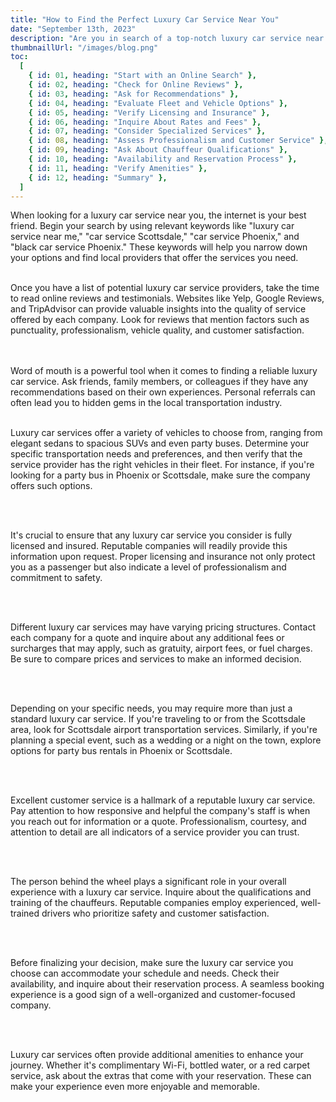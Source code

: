 ```yaml
---
title: "How to Find the Perfect Luxury Car Service Near You"
date: "September 13th, 2023"
description: "Are you in search of a top-notch luxury car service near you? Whether you're planning a special event, need reliable transportation to the airport, or simply want to experience the comfort and elegance of a luxury vehicle, finding the right service can make all the difference. In this article, we will explore some key tips and strategies for locating the ideal luxury car service in your area, with a particular focus on the Scottsdale and Phoenix regions."
thumbnaillUrl: "/images/blog.png"
toc:
  [
    { id: 01, heading: "Start with an Online Search" },
    { id: 02, heading: "Check for Online Reviews" },
    { id: 03, heading: "Ask for Recommendations" },
    { id: 04, heading: "Evaluate Fleet and Vehicle Options" },
    { id: 05, heading: "Verify Licensing and Insurance" },
    { id: 06, heading: "Inquire About Rates and Fees" },
    { id: 07, heading: "Consider Specialized Services" },
    { id: 08, heading: "Assess Professionalism and Customer Service" },
    { id: 09, heading: "Ask About Chauffeur Qualifications" },
    { id: 10, heading: "Availability and Reservation Process" },
    { id: 11, heading: "Verify Amenities" },
    { id: 12, heading: "Summary" },
  ]
---
```


<SlugHeading heading='Start with an Online Search' />
When looking for a luxury car service near you, the internet is your best friend.
Begin your search by using relevant keywords like "luxury car service near me," "car
service Scottsdale," "car service Phoenix," and "black car service Phoenix." These
keywords will help you narrow down your options and find local providers that offer
the services you need.

<br />
<br />

<SlugHeading heading='Check for Online Reviews' />

Once you have a list of potential luxury car service providers, take the time to read online reviews and testimonials. Websites like Yelp, Google Reviews, and TripAdvisor can provide valuable insights into the quality of service offered by each company. Look for reviews that mention factors such as punctuality, professionalism, vehicle quality, and customer satisfaction.

<br />
<SlugImage src='/images/blog.png' />
<br />

<SlugHeading heading='Ask for Recommendations' />
Word of mouth is a powerful tool when it comes to finding a reliable luxury car service.
Ask friends, family members, or colleagues if they have any recommendations based
on their own experiences. Personal referrals can often lead you to hidden gems in
the local transportation industry.

<br />
<br />

<SlugHeading heading='Evaluate Fleet and Vehicle Options' />

Luxury car services offer a variety of vehicles to choose from, ranging from elegant sedans to spacious SUVs and even party buses. Determine your specific transportation needs and preferences, and then verify that the service provider has the right vehicles in their fleet. For instance, if you're looking for a party bus in Phoenix or Scottsdale, make sure the company offers such options.

<br />
<br />

<SlugHeading heading='Verify Licensing and Insurance' />

It's crucial to ensure that any luxury car service you consider is fully licensed and insured. Reputable companies will readily provide this information upon request. Proper licensing and insurance not only protect you as a passenger but also indicate a level of professionalism and commitment to safety.

<br />
<br />

<SlugHeading heading='Inquire About Rates and Fees' />

Different luxury car services may have varying pricing structures. Contact each company for a quote and inquire about any additional fees or surcharges that may apply, such as gratuity, airport fees, or fuel charges. Be sure to compare prices and services to make an informed decision.

<br />
<br />

<SlugHeading heading='Consider Specialized Services' />

Depending on your specific needs, you may require more than just a standard luxury car service. If you're traveling to or from the Scottsdale area, look for Scottsdale airport transportation services. Similarly, if you're planning a special event, such as a wedding or a night on the town, explore options for party bus rentals in Phoenix or Scottsdale.

<br />
<br />

<SlugHeading heading='Assess Professionalism and Customer Service' />

Excellent customer service is a hallmark of a reputable luxury car service. Pay attention to how responsive and helpful the company's staff is when you reach out for information or a quote. Professionalism, courtesy, and attention to detail are all indicators of a service provider you can trust.

<br />
<br />

<SlugHeading heading='Ask About Chauffeur Qualifications' />

The person behind the wheel plays a significant role in your overall experience with a luxury car service. Inquire about the qualifications and training of the chauffeurs. Reputable companies employ experienced, well-trained drivers who prioritize safety and customer satisfaction.

<br />
<br />

<SlugHeading heading='Availability and Reservation Process' />

Before finalizing your decision, make sure the luxury car service you choose can accommodate your schedule and needs. Check their availability, and inquire about their reservation process. A seamless booking experience is a good sign of a well-organized and customer-focused company.

<br />
<br />

<SlugHeading heading='Verify Amenities' />

Luxury car services often provide additional amenities to enhance your journey. Whether it's complimentary Wi-Fi, bottled water, or a red carpet service, ask about the extras that come with your reservation. These can make your experience even more enjoyable and memorable.

<br />
<br />

<SlugConclusion copy="In conclusion, finding the perfect luxury car service near you, whether in Scottsdale, Phoenix, or any other location, requires careful research and consideration. Start with a thorough online search, read reviews, and seek recommendations. Evaluate the provider's fleet, pricing, and services to ensure they meet your specific needs. Verify their licensing, insurance, and the professionalism of their staff, including chauffeurs. By following these steps, you can confidently select a luxury car service that will provide you with a luxurious and stress-free transportation experience." />
